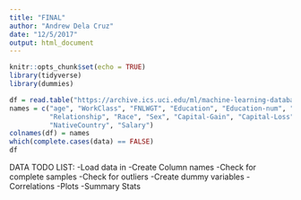 ```yaml
---
title: "FINAL"
author: "Andrew Dela Cruz"
date: "12/5/2017"
output: html_document
---
```


```r
knitr::opts_chunk$set(echo = TRUE)
library(tidyverse)
library(dummies)
```

```r
df = read.table("https://archive.ics.uci.edu/ml/machine-learning-databases/adult/adult.data")
names = c("age", "WorkClass", "FNLWGT", "Education", "Education-num", "MartialStatus", "Occupation",
          "Relationship", "Race", "Sex", "Capital-Gain", "Capital-Loss", "Hours/Week", 
          "NativeCountry", "Salary")
colnames(df) = names
which(complete.cases(data) == FALSE)
df
```
DATA TODO LIST:
-Load data in 
-Create Column names 
-Check for complete samples
-Check for outliers
-Create dummy variables
-Correlations
-Plots
-Summary Stats